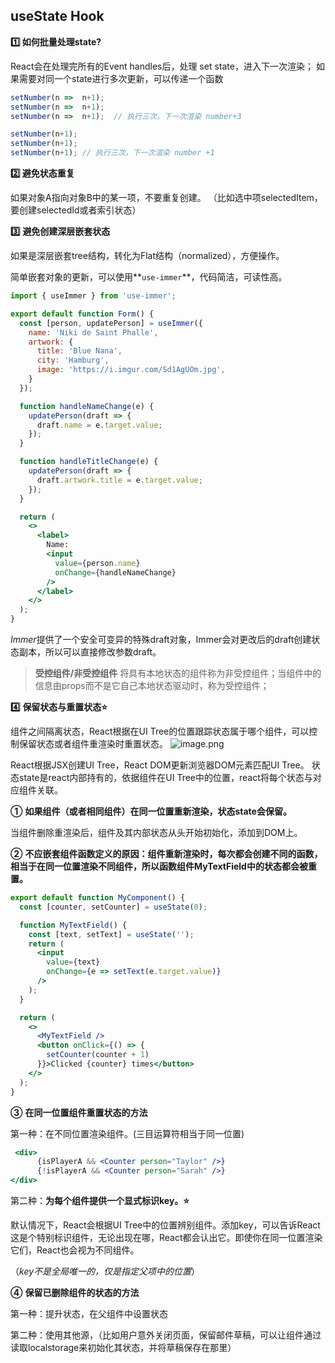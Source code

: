 ## useState Hook
**1️⃣ 如何批量处理state?**

React会在处理完所有的Event handles后，处理 set state，进入下一次渲染；
如果需要对同一个state进行多次更新，可以传递一个函数
```jsx copy
setNumber(n =>  n+1);
setNumber(n =>  n+1);
setNumber(n =>  n+1);  // 执行三次，下一次渲染 number+3

setNumber(n+1);
setNumber(n+1);
setNumber(n+1); // 执行三次，下一次渲染 number +1
```

**2️⃣ 避免状态重复**

如果对象A指向对象B中的某一项，不要重复创建。
（比如选中项selectedItem，要创建selectedId或者索引状态）

**3️⃣** **避免创建深层嵌套状态**

 如果是深层嵌套tree结构，转化为Flat结构（normalized），方便操作。

简单嵌套对象的更新，可以使用**```use-immer```**，代码简洁，可读性高。
```jsx copy
import { useImmer } from 'use-immer';

export default function Form() {
  const [person, updatePerson] = useImmer({
    name: 'Niki de Saint Phalle',
    artwork: {
      title: 'Blue Nana',
      city: 'Hamburg',
      image: 'https://i.imgur.com/Sd1AgUOm.jpg',
    }
  });

  function handleNameChange(e) {
    updatePerson(draft => {
      draft.name = e.target.value;
    });
  }

  function handleTitleChange(e) {
    updatePerson(draft => {
      draft.artwork.title = e.target.value;
    });
  }

  return (
    <>
      <label>
        Name:
        <input
          value={person.name}
          onChange={handleNameChange}
        />
      </label>
    </>
  );
}
```

*Immer*提供了一个安全可变异的特殊draft对象，Immer会对更改后的draft创建状态副本，所以可以直接修改参数draft。

> **受控组件/非受控组件**
将具有本地状态的组件称为非受控组件；当组件中的信息由props而不是它自己本地状态驱动时，称为受控组件；


**4️⃣** **保留状态与重置状态⭐**

组件之间隔离状态，React根据在UI Tree的位置跟踪状态属于哪个组件，可以控制保留状态或者组件重渲染时重置状态。
![image.png](https://upload-images.jianshu.io/upload_images/19357622-8d62d04b09e68a00.png?imageMogr2/auto-orient/strip%7CimageView2/2/w/1240)

React根据JSX创建UI Tree，React DOM更新浏览器DOM元素匹配UI Tree。
状态state是react内部持有的，依据组件在UI Tree中的位置，react将每个状态与对应组件关联。

**①** **如果组件（或者相同组件）在同一位置重新渲染，状态state会保留。**

当组件删除重渲染后，组件及其内部状态从头开始初始化，添加到DOM上。

**②** **不应嵌套组件函数定义的原因：组件重新渲染时，每次都会创建不同的函数，相当于在同一位置渲染不同组件，所以函数组件MyTextField中的状态都会被重置。**

```jsx copy
export default function MyComponent() {
  const [counter, setCounter] = useState(0);

  function MyTextField() {
    const [text, setText] = useState('');
    return (
      <input
        value={text}
        onChange={e => setText(e.target.value)}
      />
    );
  }

  return (
    <>
      <MyTextField />
      <button onClick={() => {
        setCounter(counter + 1)
      }}>Clicked {counter} times</button>
    </>
  );
}
```
**③** **在同一位置组件重置状态的方法**

第一种：在不同位置渲染组件。(三目运算符相当于同一位置)
```jsx copy
 <div>
      {isPlayerA && <Counter person="Taylor" />}
      {!isPlayerA && <Counter person="Sarah" />}
</div>
```
第二种：**为每个组件提供一个显式标识key。⭐**

默认情况下，React会根据UI Tree中的位置辨别组件。添加key，可以告诉React这是个特别标识组件，无论出现在哪，React都会认出它。即使你在同一位置渲染它们，React也会视为不同组件。

（*key不是全局唯一的，仅是指定父项中的位置*）

**④** **保留已删除组件的状态的方法**

第一种：提升状态，在父组件中设置状态

第二种：使用其他源，（比如用户意外关闭页面，保留邮件草稿，可以让组件通过读取localstorage来初始化其状态，并将草稿保存在那里）

